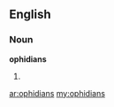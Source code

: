 ==English==

===Noun===
'''ophidians'''

# {{plural of|[[ophidian]]}}

[[ar:ophidians]]
[[my:ophidians]]